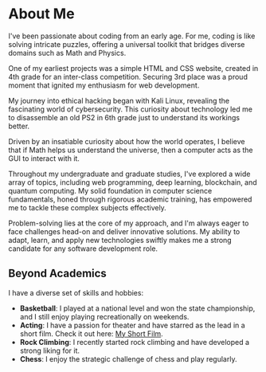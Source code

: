 # About Me

I've been passionate about coding from an early age. For me, coding is like solving intricate puzzles, offering a universal toolkit that bridges diverse domains such as Math and Physics.

One of my earliest projects was a simple HTML and CSS website, created in 4th grade for an inter-class competition. Securing 3rd place was a proud moment that ignited my enthusiasm for web development.

My journey into ethical hacking began with Kali Linux, revealing the fascinating world of cybersecurity. This curiosity about technology led me to disassemble an old PS2 in 6th grade just to understand its workings better.

Driven by an insatiable curiosity about how the world operates, I believe that if Math helps us understand the universe, then a computer acts as the GUI to interact with it.

Throughout my undergraduate and graduate studies, I've explored a wide array of topics, including web programming, deep learning, blockchain, and quantum computing. My solid foundation in computer science fundamentals, honed through rigorous academic training, has empowered me to tackle these complex subjects effectively.

Problem-solving lies at the core of my approach, and I'm always eager to face challenges head-on and deliver innovative solutions. My ability to adapt, learn, and apply new technologies swiftly makes me a strong candidate for any software development role.

## Beyond Academics

I have a diverse set of skills and hobbies:

- **Basketball**: I played at a national level and won the state championship, and I still enjoy playing recreationally on weekends.
- **Acting**: I have a passion for theater and have starred as the lead in a short film. Check it out here: [My Short Film](https://www.youtube.com/watch?v=RvnogCMRnDM&t=314s).
- **Rock Climbing**: I recently started rock climbing and have developed a strong liking for it.
- **Chess**: I enjoy the strategic challenge of chess and play regularly.

</div>
